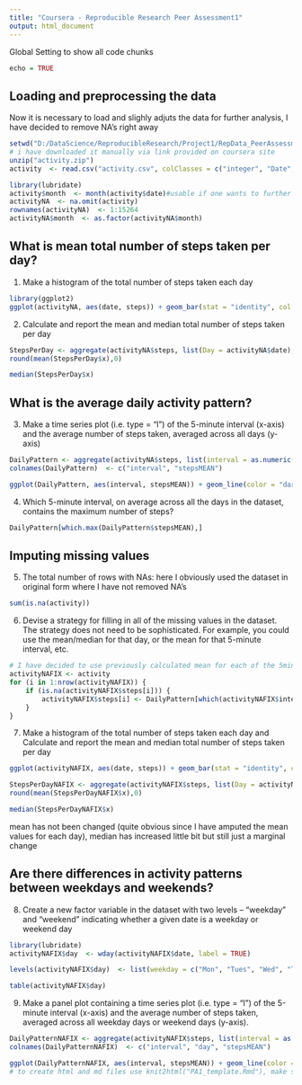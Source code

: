 ```yaml
---
title: "Coursera - Reproducible Research Peer Assessment1"
output: html_document
---
```

Global Setting to show all code chunks

```r
echo = TRUE
```
## Loading and preprocessing the data

Now it is necessary to load and slighly adjuts the data for further analysis, I have decided to remove NA's right away
```r
setwd("D:/DataScience/ReproducibleResearch/Project1/RepData_PeerAssessment1")
# i have downloaded it manually via link provided on coursera site
unzip("activity.zip")
activity  <- read.csv("activity.csv", colClasses = c("integer", "Date", "factor"))

library(lubridate)
activity$month  <- month(activity$date)#usable if one wants to further divide the plots based on which month the steps were taken
activityNA  <- na.omit(activity)
rownames(activityNA)  <- 1:15264
activityNA$month  <- as.factor(activityNA$month)
```

## What is mean total number of steps taken per day?
1. Make a histogram of the total number of steps taken each day

```r
library(ggplot2)
ggplot(activityNA, aes(date, steps)) + geom_bar(stat = "identity", col = "black", fill = "black", width = 0.6)  + labs(title = "Total amount of Steps During Each Day", x = "Date", y = "Total amount of steps")
```

2. Calculate and report the mean and median total number of steps taken per day

```r
StepsPerDay <- aggregate(activityNA$steps, list(Day = activityNA$date), FUN = "sum")
round(mean(StepsPerDay$x),0)

median(StepsPerDay$x)
```
## What is the average daily activity pattern?
3. Make a time series plot (i.e. type = "l") of the 5-minute interval (x-axis) and the average number of steps taken, averaged across all days (y-axis)
```r
DailyPattern <- aggregate(activityNA$steps, list(interval = as.numeric(as.character(activityNA$interval))), FUN = "mean")
colnames(DailyPattern)  <- c("interval", "stepsMEAN")

ggplot(DailyPattern, aes(interval, stepsMEAN)) + geom_line(color = "darkblue", size = 0.7) + labs(title = "Average Amount of Steps Taken per 5-min Interval", x = "5-min intervals", y = "mean value of steps")

```

4. Which 5-minute interval, on average across all the days in the dataset, contains the maximum number of steps?

```r
DailyPattern[which.max(DailyPattern$stepsMEAN),]
```

## Imputing missing values
5. The total number of rows with NAs:
here I obviously used the dataset in original form where I have not removed NA's

```r
sum(is.na(activity))
```

6. Devise a strategy for filling in all of the missing values in the dataset. The strategy does not need to be sophisticated. For example, you could use the mean/median for that day, or the mean for that 5-minute interval, etc.

```r
# I have decided to use previously calculated mean for each of the 5min interval
activityNAFIX <- activity 
for (i in 1:nrow(activityNAFIX)) {
    if (is.na(activityNAFIX$steps[i])) {
        activityNAFIX$steps[i] <- DailyPattern[which(activityNAFIX$interval[i] == DailyPattern$interval), ]$stepsMEAN
    }
}
```

7. Make a histogram of the total number of steps taken each day and Calculate and report the mean and median total number of steps taken per day

```r
ggplot(activityNAFIX, aes(date, steps)) + geom_bar(stat = "identity", col = "black", fill = "black", width = 0.6)  + labs(title = "Total amount of Steps During Each Day", x = "Date", y = "Total amount of steps")
```


```r
StepsPerDayNAFIX <- aggregate(activityNAFIX$steps, list(Day = activityNAFIX$date), FUN = "sum")
round(mean(StepsPerDayNAFIX$x),0)

```


```r
median(StepsPerDayNAFIX$x)
```

mean has not been changed (quite obvious since I have amputed the mean values for each day), median has increased little bit but still just a marginal change

## Are there differences in activity patterns between weekdays and weekends?

8. Create a new factor variable in the dataset with two levels -- "weekday" and "weekend" indicating whether a given date is a weekday or weekend day

```r
library(lubridate)
activityNAFIX$day  <- wday(activityNAFIX$date, label = TRUE)

levels(activityNAFIX$day)  <- list(weekday = c("Mon", "Tues", "Wed", "Thurs", "Fri"), weekend = c("Sat", "Sun"))

table(activityNAFIX$day)
```

9. Make a panel plot containing a time series plot (i.e. type = "l") of the 5-minute interval (x-axis) and the average number of steps taken, averaged across all weekday days or weekend days (y-axis).

```r

DailyPatternNAFIX <- aggregate(activityNAFIX$steps, list(interval = as.numeric(as.character(activityNAFIX$interval)), day = activityNAFIX$day), FUN = "mean")
colnames(DailyPatternNAFIX)  <- c("interval", "day", "stepsMEAN")

ggplot(DailyPatternNAFIX, aes(interval, stepsMEAN)) + geom_line(color = "darkblue", size = 0.7) + facet_grid(. ~ day)+labs(title = "Average Amount of Steps Taken per 5-min Interval per weekday and weekend", x = "5-min intervals", y = "mean value of steps")
# to create html and md files use knit2html("PA1_template.Rmd"), make sure you have the rmd file in your working directory getwd(), setwd()
```

